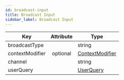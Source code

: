 ```yaml
---
id: broadcast-input
title: Broadcast Input
sidebar_label: Broadcast Input
---
```


| Key             | Attribute | Type                                           |
| --------------- | :-------: | ---------------------------------------------- |
| broadcastType   |           | string                                         |
| contextModifier | optional  | [ContextModifier](../classes/context-modifier.mdx) |
| channel         |           | string                                         |
| userQuery       |           | [UserQuery](./user-query.mdx)                      |
